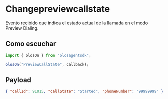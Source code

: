 # Changepreviewcallstate

Evento recibido que indica el estado actual de la llamada en el modo Preview Dialing.

## Como escuchar

```js copy
import { olosOn } from "olosagentsdk";

olosOn("PreviewCallState", callback);
```

## Payload

```json copy
{ "callId": 91015, "callState": "Started", "phoneNumber": "99999999" }
```
